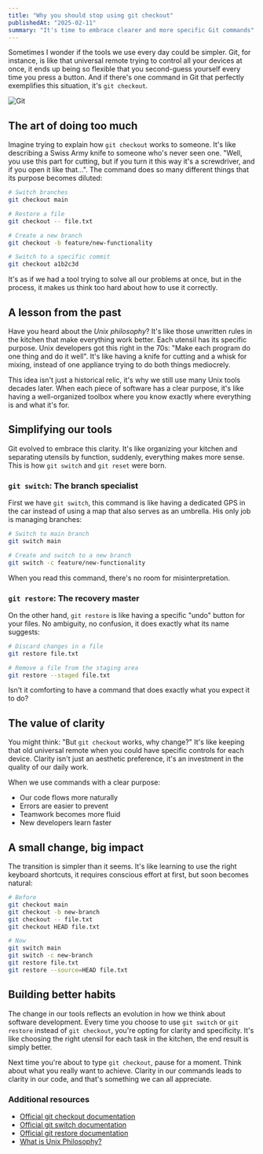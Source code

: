 ```yaml
---
title: "Why you should stop using git checkout"
publishedAt: "2025-02-11"
summary: "It's time to embrace clearer and more specific Git commands"
---
```


Sometimes I wonder if the tools we use every day could be simpler. Git, for instance, is like that universal remote trying to control all your devices at once, it ends up being so flexible that you second-guess yourself every time you press a button. And if there's one command in Git that perfectly exemplifies this situation, it's `git checkout`.

![Git](/blog/stop-using-git-chekout/git-1.webp)

## The art of doing too much

Imagine trying to explain how `git checkout` works to someone. It's like describing a Swiss Army knife to someone who's never seen one. "Well, you use this part for cutting, but if you turn it this way it's a screwdriver, and if you open it like that...". The command does so many different things that its purpose becomes diluted:

```bash
# Switch branches
git checkout main

# Restore a file
git checkout -- file.txt

# Create a new branch
git checkout -b feature/new-functionality

# Switch to a specific commit
git checkout a1b2c3d
```

It's as if we had a tool trying to solve all our problems at once, but in the process, it makes us think too hard about how to use it correctly.

## A lesson from the past

Have you heard about the _Unix philosophy_? It's like those unwritten rules in the kitchen that make everything work better. Each utensil has its specific purpose. Unix developers got this right in the 70s: "Make each program do one thing and do it well". It's like having a knife for cutting and a whisk for mixing, instead of one appliance trying to do both things mediocrely.

This idea isn't just a historical relic, it's why we still use many Unix tools decades later. When each piece of software has a clear purpose, it's like having a well-organized toolbox where you know exactly where everything is and what it's for.

## Simplifying our tools

Git evolved to embrace this clarity. It's like organizing your kitchen and separating utensils by function, suddenly, everything makes more sense. This is how `git switch` and `git reset` were born.

### `git switch`: The branch specialist

First we have `git switch`, this command is like having a dedicated GPS in the car instead of using a map that also serves as an umbrella. His only job is managing branches:

```bash
# Switch to main branch
git switch main

# Create and switch to a new branch
git switch -c feature/new-functionality
```

When you read this command, there's no room for misinterpretation.

### `git restore`: The recovery master

On the other hand, `git restore` is like having a specific "undo" button for your files. No ambiguity, no confusion, it does exactly what its name suggests:

```bash
# Discard changes in a file
git restore file.txt

# Remove a file from the staging area
git restore --staged file.txt
```

Isn't it comforting to have a command that does exactly what you expect it to do?

## The value of clarity

You might think: "But `git checkout` works, why change?" It's like keeping that old universal remote when you could have specific controls for each device. Clarity isn't just an aesthetic preference, it's an investment in the quality of our daily work.

When we use commands with a clear purpose:

- Our code flows more naturally
- Errors are easier to prevent
- Teamwork becomes more fluid
- New developers learn faster

## A small change, big impact

The transition is simpler than it seems. It's like learning to use the right keyboard shortcuts, it requires conscious effort at first, but soon becomes natural:

```bash
# Before
git checkout main
git checkout -b new-branch
git checkout -- file.txt
git checkout HEAD file.txt
```

```bash
# Now
git switch main
git switch -c new-branch
git restore file.txt
git restore --source=HEAD file.txt
```

## Building better habits

The change in our tools reflects an evolution in how we think about software development. Every time you choose to use `git switch` or `git restore` instead of `git checkout`, you're opting for clarity and specificity. It's like choosing the right utensil for each task in the kitchen, the end result is simply better.

Next time you're about to type `git checkout`, pause for a moment. Think about what you really want to achieve. Clarity in our commands leads to clarity in our code, and that's something we can all appreciate.

### Additional resources

- [Official git checkout documentation](https://git-scm.com/docs/git-checkout)
- [Official git switch documentation](https://git-scm.com/docs/git-switch)
- [Official git restore documentation](https://git-scm.com/docs/git-restore)
- [What is Unix Philosophy?](https://en.wikipedia.org/wiki/Unix_philosophy)
